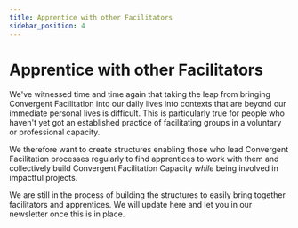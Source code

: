 ```yaml
---
title: Apprentice with other Facilitators
sidebar_position: 4
---
```


# Apprentice with other Facilitators

We've witnessed time and time again that taking the leap from bringing Convergent Facilitation into our daily lives into contexts that are beyond our immediate personal lives is difficult. This is particularly true for people who haven't yet got an established practice of facilitating groups in a voluntary or professional capacity.

We therefore want to create structures enabling those who lead Convergent Facilitation processes regularly to find apprentices to work with them and collectively build Convergent Facilitation Capacity *while* being involved in impactful projects.

We are still in the process of building the structures to easily bring together facilitators and apprentices. We will update here and let you in our newsletter once this is in place. 
